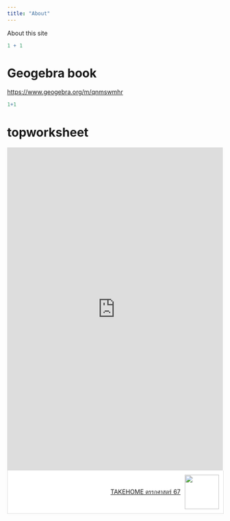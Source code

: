 ---
title: "About"
---

About this site

```{r}
1 + 1
```


# Geogebra book

<https://www.geogebra.org/m/qnmswmhr>

```{r}
1+1
```

# topworksheet

<div style="width: 100%; background-color: white;"><div style="position: relative; padding-bottom: 149%; padding-top: 0; height: 0; border: solid 1px #ddd;"><iframe frameborder="0" width="1000" height="1414" style="position: absolute; top: 0; left: 0; width: 100%; height: 100%;" src="https://www.topworksheets.com/t/embed/oOlMShYvY3R" type="text/html" allowscriptaccess="always" allowfullscreen="true" scrolling="yes" allownetworking="all" allow="camera;microphone"></iframe></div><div style="width: 100%; border: solid 1px #ddd; border-top: 0; display: flex; align-items: center; justify-content: flex-end;"><a href="https://www.topworksheets.com/t/oOlMShYvY3R" title="TAKEHOME ตรรกศาสตร์ 67">TAKEHOME ตรรกศาสตร์ 67</a><a href="https://www.topworksheets.com/t/oOlMShYvY3R" title="Powered by TopWorksheets"><img style="margin: 10px;" src="https://assetsemail.topworksheets.com/general/logo.png" width="80px" style="border: 0;" /></a></div></div>